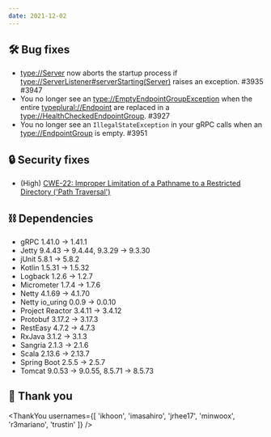 ```yaml
---
date: 2021-12-02
---
```


## 🛠️ Bug fixes

- <type://Server> now aborts the startup process if <type://ServerListener#serverStarting(Server)>
  raises an exception. #3935 #3947
- You no longer see an <type://EmptyEndpointGroupException> when the entire <typeplural://Endpoint>
  are replaced in a <type://HealthCheckedEndpointGroup>. #3927
- You no longer see an `IllegalStateException` in your gRPC calls when an <type://EndpointGroup> is
  empty. #3951

## 🔒 Security fixes

- (High) [CWE-22: Improper Limitation of a Pathname to a Restricted Directory ('Path Traversal')](https://github.com/line/armeria/security/advisories/GHSA-8fp4-rp6c-5gcv)

## ⛓ Dependencies

- gRPC 1.41.0 → 1.41.1
- Jetty 9.4.43 → 9.4.44, 9.3.29 → 9.3.30
- jUnit 5.8.1 → 5.8.2
- Kotlin 1.5.31 → 1.5.32
- Logback 1.2.6 → 1.2.7
- Micrometer 1.7.4 → 1.7.6
- Netty 4.1.69 → 4.1.70
- Netty io_uring 0.0.9 → 0.0.10
- Project Reactor 3.4.11 → 3.4.12
- Protobuf 3.17.2 → 3.17.3
- RestEasy 4.7.2 → 4.7.3
- RxJava 3.1.2 → 3.1.3
- Sangria 2.1.3 → 2.1.6
- Scala 2.13.6 → 2.13.7
- Spring Boot 2.5.5 → 2.5.7
- Tomcat 9.0.53 → 9.0.55, 8.5.71 → 8.5.73

## 🙇 Thank you

<ThankYou usernames={[
  'ikhoon',
  'imasahiro',
  'jrhee17',
  'minwoox',
  'r3mariano',
  'trustin'
]} />
